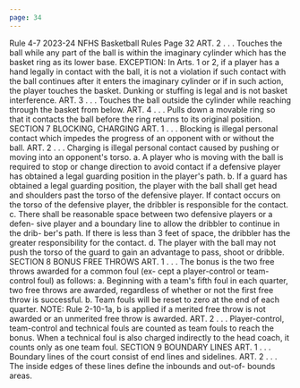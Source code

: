 ```yaml
---
page: 34
---
```


Rule 4-7 2023-24 NFHS Basketball Rules Page 32 ART. 2 . . . Touches the ball while any part of the ball is within the imaginary cylinder which has the basket ring as its lower base. EXCEPTION: In Arts. 1 or 2, if a player has a hand legally in contact with the ball, it is not a violation if such contact with the ball continues after it enters the imaginary cylinder or if in such action, the player touches the basket. Dunking or stuffing is legal and is not basket interference. ART. 3 . . . Touches the ball outside the cylinder while reaching through the basket from below. ART. 4 . . . Pulls down a movable ring so that it contacts the ball before the ring returns to its original position. SECTION 7 BLOCKING, CHARGING ART. 1 . . . Blocking is illegal personal contact which impedes the progress of an opponent with or without the ball. ART. 2 . . . Charging is illegal personal contact caused by pushing or moving into an opponent's torso. a. A player who is moving with the ball is required to stop or change direction to avoid contact if a defensive player has obtained a legal guarding position in the player's path. b. If a guard has obtained a legal guarding position, the player with the ball shall get head and shoulders past the torso of the defensive player. If contact occurs on the torso of the defensive player, the dribbler is responsible for the contact. c. There shall be reasonable space between two defensive players or a defen- sive player and a boundary line to allow the dribbler to continue in the drib- ber's path. If there is less than 3 feet of space, the dribbler has the greater responsibility for the contact. d. The player with the ball may not push the torso of the guard to gain an advantage to pass, shoot or dribble. SECTION 8 BONUS FREE THROWS ART. 1 . . . The bonus is the two free throws awarded for a common foul (ex- cept a player-control or team-control foul) as follows: a. Beginning with a team's fifth foul in each quarter, two free throws are awarded, regardless of whether or not the first free throw is successful. b. Team fouls will be reset to zero at the end of each quarter. NOTE: Rule 2-10-1a, b is applied if a merited free throw is not awarded or an unmerited free throw is awarded. ART. 2 . . . Player-control, team-control and technical fouls are counted as team fouls to reach the bonus. When a technical foul is also charged indirectly to the head coach, it counts only as one team foul. SECTION 9 BOUNDARY LINES ART. 1 . . . Boundary lines of the court consist of end lines and sidelines. ART. 2 . . . The inside edges of these lines define the inbounds and out-of- bounds areas.
